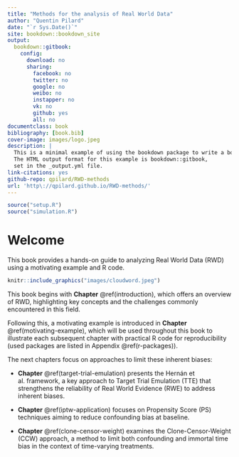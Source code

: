 ```yaml
---
title: "Methods for the analysis of Real World Data"
author: "Quentin Pilard"
date: "`r Sys.Date()`"
site: bookdown::bookdown_site
output:
  bookdown::gitbook: 
    config:
      download: no 
      sharing:
        facebook: no
        twitter: no
        google: no
        weibo: no
        instapper: no
        vk: no
        github: yes
        all: no
documentclass: book
bibliography: [book.bib]
cover-image: images/logo.jpeg
description: |
  This is a minimal example of using the bookdown package to write a book.
  The HTML output format for this example is bookdown::gitbook,
  set in the _output.yml file.
link-citations: yes
github-repo: qpilard/RWD-methods
url: 'http\://qpilard.github.io/RWD-methods/'
---
```


```r
source("setup.R")
source("simulation.R")
```

# Welcome {.unnumbered}
This book provides a hands-on guide to analyzing Real World Data (RWD) using a motivating example and R code.

```r
knitr::include_graphics("images/cloudword.jpeg")
```

This book begins with **Chapter** \@ref(introduction), which offers an overview of RWD, highlighting key concepts and the challenges commonly encountered in this field.

Following this, a motivating example is introduced in **Chapter** \@ref(motivating-example), which will be used throughout this book to illustrate each subsequent chapter with practical R code for reproducibility (used packages are listed in Appendix \@ref(r-packages)).

The next chapters focus on approaches to limit these inherent biases:

-   **Chapter** \@ref(target-trial-emulation) presents the Hernán et al. framework, a key approach to Target Trial Emulation (TTE) that strengthens the reliability of Real World Evidence (RWE) to address inherent biases.

-   **Chapter** \@ref(iptw-application) focuses on Propensity Score (PS) techniques aiming to reduce confounding bias at baseline.

-   **Chapter** \@ref(clone-censor-weight) examines the Clone-Censor-Weight (CCW) approach, a method to limit both confounding and immortal time bias in the context of time-varying treatments.


